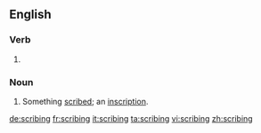 ==English==

===Verb===
{{head|en}}

# {{present participle of|scribe|lang=en}}

===Noun===
{{en-noun}}

# {{context|dated|lang=en}} Something [[scribe]]d; an [[inscription]].

[[de:scribing]]
[[fr:scribing]]
[[it:scribing]]
[[ta:scribing]]
[[vi:scribing]]
[[zh:scribing]]